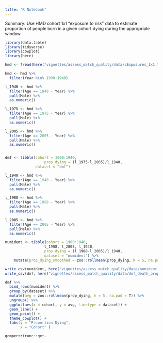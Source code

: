 ```yaml
---
title: "R Notebook"
---
```


Summary: Use HMD cohort 1x1 "exposure to risk" data to estimate proportion of people born in a given cohort dying during the appropriate window 


```r
library(data.table)
library(tidyverse)
library(cowplot)
library(here)
```


```r
hmd <- fread(here("vignettes/assess_match_quality/data/cExposures_1x1.txt"))
```


```r
hmd <- hmd %>% 
  filter(Year %in% 1900:1940) 
```

```r
l_1940 <- hmd %>% 
  filter(Age == 1940 - Year) %>% 
  pull(Male) %>% 
  as.numeric()

l_1975 <- hmd %>% 
  filter(Age == 1975 - Year) %>% 
  pull(Male) %>% 
  as.numeric()

l_2005 <- hmd %>% 
  filter(Age == 2005 - Year) %>% 
  pull(Male) %>% 
  as.numeric()


dmf <- tibble(cohort = 1900:1940,
                  prop_dying = (l_1975-l_2005)/l_1940,
              dataset = "dmf")
```

```r
l_1940 <- hmd %>% 
  filter(Age == 1940 - Year) %>% 
  pull(Male) %>% 
  as.numeric()

l_1988 <- hmd %>% 
  filter(Age == 1988 - Year) %>% 
  pull(Male) %>% 
  as.numeric()

l_2005 <- hmd %>% 
  filter(Age == 2005 - Year) %>% 
  pull(Male) %>% 
  as.numeric()

numident <- tibble(cohort = 1900:1940,
                  l_1988, l_2005, l_1940,
                  prop_dying = (l_1988-l_2005)/l_1940,
                  dataset = "numident") %>% 
    mutate(prop_dying_smoothed = zoo::rollmean(prop_dying, k = 5, na.pad = T)) 

```


```r
write_csv(numident, here("vignettes/assess_match_quality/data/numident_death_prop.csv"))
write_csv(dmf, here("vignettes/assess_match_quality/data/dmf_death_prop.csv"))
```


```r
dmf %>% 
  bind_rows(numident) %>% 
  group_by(dataset) %>% 
  mutate(avg = zoo::rollmean(prop_dying, k = 5, na.pad = T)) %>% 
  ungroup() %>% 
  ggplot(aes(x = cohort, y = avg, linetype = dataset)) + 
  geom_line() + 
  geom_point() + 
  theme_cowplot() + 
  labs(y = "Proportion Dying",
       x = "Cohort" )

```

```r
gompertztrunc::get.
```


